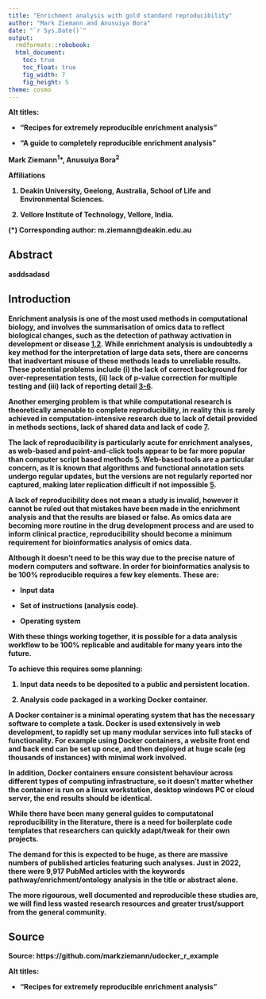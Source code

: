 ```yaml
---
title: "Enrichment analysis with gold standard reproducibility"
author: "Mark Ziemann and Anusuiya Bora"
date: "`r Sys.Date()`"
output:
  rmdformats::robobook:
  html_document:
    toc: true
    toc_float: true
    fig_width: 7
    fig_height: 5
theme: cosmo
---
```


<b>Alt titles:<b>

* "Recipes for extremely reproducible enrichment analysis"

* "A guide to completely reproducible enrichment analysis"

Mark Ziemann<sup>1</sup>*, Anusuiya Bora<sup>2</sup>

**Affiliations**

1. Deakin University, Geelong, Australia, School of Life and Environmental Sciences.

2. Vellore Institute of Technology, Vellore, India.

(*) Corresponding author: m.ziemann@deakin.edu.au

## Abstract

asddsadasd

## Introduction

Enrichment analysis is one of the most used methods in computational biology,
and involves the summarisation of omics data to reflect biological changes, such as
the detection of pathway activation in development or disease [1,2](Slonim 2002;Khatri et al, 2012). 
While enrichment analysis is undoubtedly a key method for the interpretation of large
data sets, there are concerns that inadvertant misuse of these methods leads to 
unreliable results.
These potential problems include (i) the lack of correct background for over-representation tests,
(ii) lack of p-value correction for multiple testing and (iii) lack of reporting detail
[3-6](Timmons et al, 2005; Reimand et al, 2019; Wijesooriya et al, 2022; Zhao & Rhee 2023).

Another emerging problem is that while computational research is theoretically amenable to complete
reproducibility, in reality this is rarely achieved in computation-intensive research due to lack
of detail provided in methods sections, lack of shared data and lack of code [7](Peng 2011).

The lack of reproducibility is particularly acute for enrichment analyses, as web-based and
point-and-click tools appear to be far more popular than computer script based methods 
[5](Wijesooriya et al, 2022).
Web-based tools are a particular concern, as it is known that algorithms and functional annotation
sets undergo regular updates, but the versions are not regularly reported nor captured, 
making later replication difficult if not impossible [5](Wijesooriya et al, 2022).

A lack of reproducibility does not mean a study is invalid, however it cannot be ruled out that
mistakes have been made in the enrichment analysis and that the results are biased or false.
As omics data are becoming more routine in the drug development process and are used to
inform clinical practice, reproducibility should become a minimum requirement for 
bioinformatics analysis of omics data.


Although it doesn't need to be this way due to the precise nature of modern computers and software.
In order for bioinformatics analysis to be 100% reproducible requires a few key elements.
These are:

* Input data

* Set of instructions (analysis code).

* Operating system

With these things working together, it is possible for a data analysis workflow to be 100%
replicable and auditable for many years into the future.

To achieve this requires some planning:

1. Input data needs to be deposited to a public and persistent location.

2. Analysis code packaged in a working Docker container.

A Docker container is a minimal operating system that has the necessary software to complete a task.
Docker is used extensively in web development, to rapidly set up many modular services into
full stacks of functionality.
For example using Docker containers, a website front end and back end can be set up once, and then
deployed at huge scale (eg thousands of instances) with minimal work involved.

In addition, Docker containers ensure consistent behaviour across different types of computing
infrastructure, so it doesn't matter whether the container is run on a linux workstation,
desktop windows PC or cloud server, the end results should be identical.

While there have been many general guides to computatonal reproducibility in the literature,
there is a need for boilerplate code templates that researchers can quickly adapt/tweak for their own
projects.

The demand for this is expected to be huge, as there are massive numbers of published articles featuring
such analyses.
Just in 2022, there were 9,917 PubMed articles with the keywords pathway/enrichment/ontology analysis
in the title or abstract alone.

The more rigourous, well documented and reproducible these studies are, we will find less wasted
research resources and greater trust/support from the general community.

## Source

Source: https://github.com/markziemann/udocker_r_example

Alt titles:

* "Recipes for extremely reproducible enrichment analysis"

